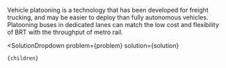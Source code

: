 

Vehicle platooning is a technology that has been developed for freight trucking, and may be easier to deploy than fully autonomous vehicles. Platooning buses in dedicated lanes can match the low cost and flexibility of BRT with the throughput of metro rail.

  <SolutionDropdown 
    problem={problem} 
    solution={solution}
  >
    {children}
  </SolutionDropdown>
